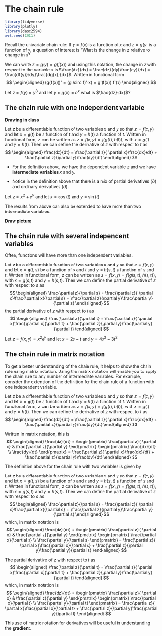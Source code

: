 # The chain rule

```r
library(tidyverse)
library(plotly)
library(dasc2594)
set.seed(2021)
```

Recall the univariate chain rule: If $y = f(x)$ is a function of $x$ and $z = g(y)$ is a function of $y$, a question of interest is "What is the change in $z$ relative to change in $x$?

We can write $z = g(y) = g(f(x))$ and using this notation, the change in $z$ with respect to the variable $x$ is $\frac{dz}{dx} = \frac{dz}{dy}\frac{dy}{dx} = \frac{df(y)}{dy}\frac{dg(x)}{dx}$. Written in functional form
$$
\begin{aligned}
(g(f(x)))' = (g \circ f)'(x) = g'(f(x)) f'(x)
\end{aligned}
$$

:::{.example}
Let $z = f(y) = y^3$ and let $y = g(x) = e^{x}$ what is $\frac{dz}{dx}$?
:::

## The chain rule with one independent variable

**Drawing in class**

:::{.definition name="Chain rule for one independent variable"}
Let $z$ be a differentiable function of two variables $x$ and $y$ so that $z = f(x, y)$ and let $x=g(t)$ be a function of $t$ and $y=h(t)$ a function of $t$. Written in functional form, $z$ can be written as $z = f(x, y) = f(g(t), h(t))$, with $x=g(t)$ and $y=h(t)$. Then we can define the derivative of $z$ with respect to $t$ as 
$$
\begin{aligned}
\frac{dz}{dt} = \frac{\partial z}{ \partial x}\frac{dx}{dt} + \frac{\partial z}{\partial y}\frac{dy}{dt}
\end{aligned}
$$
    
* For the definition above, we have the dependent variable $z$ and we have **intermediate variables** $x$ and $y$. 

* Notice in the definition above that there is a mix of partial derivatives ($\partial$) and ordinary derivatives ($d$).

:::
<!-- Could be added to above definition -->
<!-- . Then $z = f(g(t), h(t))$ -->
<!-- \begin{aligned} -->
<!-- f(g(t), h(t)) = \frac{dz}{dx}\frac{dx}{dt} + \frac{dz}{dy}\frac{dy}{dt} -->
<!-- \end{aligned} -->

:::{.example}
Let $z = x^2 + e^y$ and let $x = \cos(t)$ and $y = \sin(t)$ 
:::


The results from above can also be extended to have more than two intermediate variables. 

**Draw picture**

## The chain rule with several independent variables

Often, functions will have more than one independent variables. 

:::{.definition name="Chain rule for two independent variables"}
Let $z$ be a differentiable function of two variables $x$ and $y$ so that $z = f(x, y)$ and let $x=g(t, s)$ be a function of $s$ and $t$ and $y=h(s, t)$ a function of $s$ and $t$. Written in functional form, $z$ can be written as $z = f(x, y) = f(g(s, t), h(s, t))$, with $x=g(s, t)$ and $y=h(s, t)$. Then we can define the partial derivative of $z$ with respect to $s$ as 
$$
\begin{aligned}
\frac{\partial z}{\partial s} = \frac{\partial z}{ \partial x}\frac{\partial x}{\partial s} + \frac{\partial z}{\partial y}\frac{\partial y}{\partial s}
\end{aligned}
$$
the partial derivative of $z$ with respect to $t$ as 
$$
\begin{aligned}
\frac{\partial z}{\partial t} = \frac{\partial z}{ \partial x}\frac{\partial x}{\partial t} + \frac{\partial z}{\partial y}\frac{\partial y}{\partial t}
\end{aligned}
$$
:::


:::{.example}
Let $z = f(x, y) = x^2 e^y$ and let $x = 2s - t$ and $y = 4s^3-3t^2$
:::



<!-- ## Implicit differentiation -->

## The chain rule in matrix notation


To get a better understanding of the chain rule, it helps to show the chain rule using matrix notation. Using the matrix notation will enable you to apply the chain rule to any number of intermediate variables. For example, consider the extension of the definition for the chain rule of a function with one independent variable. 

:::{.definition name="Matrix chain rule for one independent variable"}
Let $z$ be a differentiable function of two variables $x$ and $y$ so that $z = f(x, y)$ and let $x=g(t)$ be a function of $t$ and $y=h(t)$ a function of $t$. Written in functional form, $z$ can be written as $z = f(x, y) = f(g(t), h(t))$, with $x=g(t)$ and $y=h(t)$. Then we can define the derivative of $z$ with respect to $t$ as 
$$
\begin{aligned}
\frac{dz}{dt} = \frac{\partial z}{ \partial x}\frac{dx}{dt} + \frac{\partial z}{\partial y}\frac{dy}{dt}
\end{aligned}
$$
    
Written in matrix notation, this is 
$$
\begin{aligned}
\frac{dz}{dt} = \begin{pmatrix} \frac{\partial z}{ \partial x} & \frac{\partial z}{\partial y} \end{pmatrix} \begin{pmatrix} \frac{dx}{dt} \\  \frac{dy}{dt} \end{pmatrix} = \frac{\partial z}{ \partial x}\frac{dx}{dt} + \frac{\partial z}{\partial y}\frac{dy}{dt}
\end{aligned}
$$
:::

The definition above for the chain rule with two variables is given by 

:::{.definition name="Chain rule for two independent variables"}

Let $z$ be a differentiable function of two variables $x$ and $y$ so that $z = f(x, y)$ and let $x=g(t, s)$ be a function of $s$ and $t$ and $y=h(s, t)$ a function of $s$ and $t$. Written in functional form, $z$ can be written as $z = f(x, y) = f(g(s, t), h(s, t))$, with $x=g(s, t)$ and $y=h(s, t)$. Then we can define the partial derivative of $z$ with respect to $s$ as 
$$
\begin{aligned}
\frac{\partial z}{\partial s} = \frac{\partial z}{ \partial x}\frac{\partial x}{\partial s} + \frac{\partial z}{\partial y}\frac{\partial y}{\partial s}
\end{aligned}
$$
which, in matrix notation is
$$
\begin{aligned}
\frac{dz}{dt} = \begin{pmatrix} \frac{\partial z}{ \partial x} & \frac{\partial z}{\partial y} \end{pmatrix} \begin{pmatrix} \frac{\partial x}{\partial s} \\  \frac{\partial y}{\partial s} \end{pmatrix} = \frac{\partial z}{ \partial x}\frac{\partial x}{\partial s} + \frac{\partial z}{\partial y}\frac{\partial y}{\partial s}
\end{aligned}
$$
    
The partial derivative of $z$ with respect to $t$ as 
$$
\begin{aligned}
\frac{\partial z}{\partial t} = \frac{\partial z}{ \partial x}\frac{\partial x}{\partial t} + \frac{\partial z}{\partial y}\frac{\partial y}{\partial t}
\end{aligned}
$$
which, in matrix notation is
$$
\begin{aligned}
\frac{dz}{dt} = \begin{pmatrix} \frac{\partial z}{ \partial x} & \frac{\partial z}{\partial y} \end{pmatrix} \begin{pmatrix} \frac{\partial x}{\partial t} \\  \frac{\partial y}{\partial t} \end{pmatrix} = \frac{\partial z}{ \partial x}\frac{\partial x}{\partial t} + \frac{\partial z}{\partial y}\frac{\partial y}{\partial t}
\end{aligned}
$$
:::

This use of matrix notation for derivatives will be useful in understanding the **gradient**.